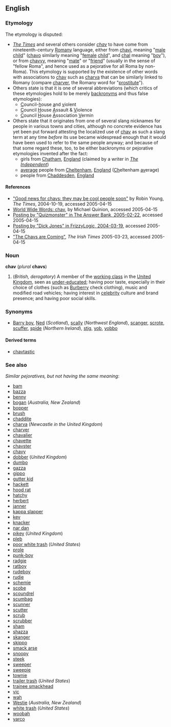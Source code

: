 {{wikipedia}}
==English==
===Etymology===
The etymology is disputed:
* ''[[w:The Times|The Times]]'' and several others consider ''[[chav]]'' to have come from nineteenth-century [[Romany]] language, either from [[chavi]], meaning "[[male]] [[child]]" ([[chavo]] similarly meaning "[[female]] [[child]]", and [[chal]] meaning "[[boy]]"), or from [[chavvy]], meaning "[[mate]]" or "[[friend]]" (usually in the sense of "fellow Roma", and hence used as a pejorative for all Roma by non-Roma).  This etymology is supported by the existence of other words with associations to [[chav]] such as [[charva]] that can be similarly linked to Romany (compare [[charver]], the Romany word for "[[prostitute]]").
* Others state is that it is one of several abbreviations (which critics of these etymologies hold to be merely [[backronym]]s and thus false etymologies):
** <u>C</u>ouncil-<u>h</u>ouse <u>a</u>nd <u>v</u>iolent
** <u>C</u>ouncil <u>H</u>ouse <u>A</u>ssault & <u>V</u>iolence
** <u>C</u>ouncil <u>H</u>ouse <u>A</u>ssociation <u>V</u>ermin
* Others state that it originates from one of several slang nicknames for people in various towns and cities, although no concrete evidence has yet been put forward attesting the localized use of [[chav]] as such a slang term at any time ''before'' its use became widespread enough that it would have been used to refer to the same people anyway; and because of that some regard these, too, to be either backronyms or pejorative etymologies invented after the fact:
** girls from [[w:Chatham|Chatham]], [[England]] (claimed by a writer in ''[[w:The Independent|The Independent]]'')
** [[average]] people from [[w:Cheltenham|Cheltenham]], [[England]] (<u>Ch</u>eltenham <u>av</u>erage)
** people from [[w:Chaddesden|Chaddesden]], [[England]]

====References====
* [http://www.timesonline.co.uk/printFriendly/0,,1-2-1316759,00.html "Good news for chavs: they may be cool people soon"] by Robin Young, ''The Times'', 2004-10-19, accessed 2005-04-15
* [http://www.worldwidewords.org/topicalwords/tw-cha2.htm World Wide Words: chav], by Michael Quinion, accessed 2005-04-15
* [http://www.theanswerbank.co.uk/People_and_Places/Question94885.html Posting by "Quizmonster" in The Answer Bank, 2005-02-22], accessed 2005-04-15
* [http://www.frizzylogic.org/archives/000470.html Posting by "Dick Jones" in FrizzyLogic, 2004-03-19], accessed 2005-04-15
* [http://www.ireland.com/newspaper/motoring/2005/0323/3158965614MOT23EMISSIONS.html "The Chavs are Coming"], ''The Irish Times'' 2005-03-23, accessed 2005-04-15

===Noun===
'''chav''' (''plural'' '''chavs''')

#(''British, derogatory'') A member of the [[working class]] in the [[United Kingdom]], seen as [[under-educated]]; having poor taste, especially in their choice of clothes (such as [[Burberry]] check clothing), music and modified road vehicles; having interest in [[celebrity]] culture and brand presence; and having poor social skills.

===Synonyms===
*[[Barry boy]], [[Ned]] (''Scotland''), [[scally]] (''Northwest England''), [[scanger]], [[scrote]], [[scuffer]], [[spide]] (''Northern Ireland''), [[stig]], [[yob]], [[yobbo]]

====Derived terms====
*[[chavtastic]]

===See also===
''Similar pejoratives, but not having the same meaning'':
*[[bam]]
*[[bazza]]
*[[benny]]
*[[bogan]] (''Australia, New Zealand'')
*[[bopper]]
*[[brush]]
*[[chaddite]]
*[[charva]] (''Newcastle in the United Kingdom'')
*[[charver]]
*[[chavalier]]
*[[chavette]]
*[[chavster]]
*[[chavy]]
*[[dobber]] (''United Kingdom'')
*[[dumbo]]
*[[gazza]]
*[[gippo]]
*[[gutter kid]]
*[[hackett]]
*[[hood rat]]
*[[hatchy]]
*[[herbert]]
*[[janner]]
*[[kappa slapper]]
*[[kev]]
*[[knacker]]
*[[nar dan]]
*[[pikey]] (''United Kingdom'')
*[[pleb]]
*[[poor white trash]] (''United States'')
*[[prole]]
*[[punk-boy]]
*[[radgie]]
*[[ratboy]]
*[[rudeboy]]
*[[rudie]]
*[[schemie]]
*[[scobe]]
*[[scoundrel]]
*[[scumbag]]
*[[scunner]]
*[[scutter]]
*[[scrub]]
*[[scrubber]]
*[[sham]]
*[[shazza]]
*[[skanger]]
*[[skippo]]
*[[smack arse]]
*[[snoopy]]
*[[steek]]
*[[sweeper]]
*[[sweepie]]
*[[townie]]
*[[trailer trash]] (''United States'')
*[[trainee smackhead]]
*[[vic]]
*[[wah]]
*[[Westie]] (''Australia, New Zealand'')
*[[white trash]] (''United States'')
*[[woobah]]
*[[yarco]]